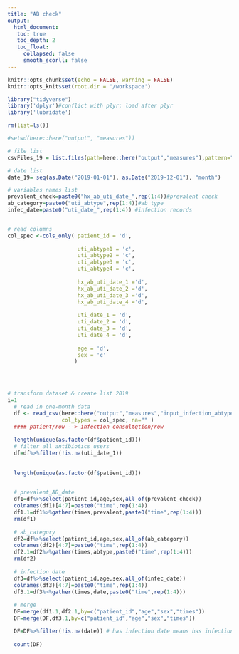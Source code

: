 ```yaml
---
title: "AB check"
output: 
  html_document:
   toc: true
   toc_depth: 2
   toc_float:
     collapsed: false
     smooth_scorll: false
---
```


```r
knitr::opts_chunk$set(echo = FALSE, warning = FALSE)
knitr::opts_knit$set(root.dir = '/workspace')
```

```r
library("tidyverse") 
library('dplyr')#conflict with plyr; load after plyr
library('lubridate')

rm(list=ls())

#setwd(here::here("output", "measures"))

# file list
csvFiles_19 = list.files(path=here::here("output","measures"),pattern="input_infection_abtype_2019", full.names = FALSE)

# date list
date_19= seq(as.Date("2019-01-01"), as.Date("2019-12-01"), "month")

# variables names list
prevalent_check=paste0("hx_ab_uti_date_",rep(1:4))#prevalent check
ab_category=paste0("uti_abtype",rep(1:4))#ab type
infec_date=paste0("uti_date_",rep(1:4)) #infection records


# read columns
col_spec <-cols_only( patient_id = 'd',
                    
                      uti_abtype1 = 'c',
                      uti_abtype2 = 'c',
                      uti_abtype3 = 'c',
                      uti_abtype4 = 'c',
                      
                      hx_ab_uti_date_1 ='d',
                      hx_ab_uti_date_2 ='d',
                      hx_ab_uti_date_3 ='d',
                      hx_ab_uti_date_4 ='d',
                      
                      uti_date_1 = 'd',
                      uti_date_2 = 'd',
                      uti_date_3 = 'd',
                      uti_date_4 = 'd',
                      
                      age = 'd',
                      sex = 'c'
                     )
                    



# transform dataset & create list 2019
i=1
  # read in one-month data
  df <- read_csv(here::here("output","measures","input_infection_abtype_2019-01-01.csv.gz"),
                 col_types = col_spec, na="" )
  #### patient/row --> infection consultqtion/row
  
  length(unique(as.factor(df$patient_id)))
  # filter all antibiotics users
  df=df%>%filter(!is.na(uti_date_1))
  
  
  length(unique(as.factor(df$patient_id)))

  
  # prevalent_AB_date
  df1=df%>%select(patient_id,age,sex,all_of(prevalent_check))
  colnames(df1)[4:7]=paste0("time",rep(1:4))
  df1.1=df1%>%gather(times,prevalent,paste0("time",rep(1:4)))
  rm(df1)
  
  # ab_category 
  df2=df%>%select(patient_id,age,sex,all_of(ab_category))
  colnames(df2)[4:7]=paste0("time",rep(1:4))
  df2.1=df2%>%gather(times,abtype,paste0("time",rep(1:4)))
  rm(df2)
  
  # infection date
  df3=df%>%select(patient_id,age,sex,all_of(infec_date))
  colnames(df3)[4:7]=paste0("time",rep(1:4))
  df3.1=df3%>%gather(times,date,paste0("time",rep(1:4)))
  
  # merge
  DF=merge(df1.1,df2.1,by=c("patient_id","age","sex","times"))
  DF=merge(DF,df3.1,by=c("patient_id","age","sex","times"))

  DF=DF%>%filter(!is.na(date)) # has infection date means has infection
  
  count(DF)






```


